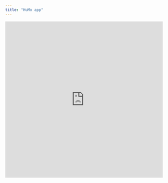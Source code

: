 ```yaml
---
title: "HuMo app"
---
```



<iframe height="500" width="100%" frameborder="no" src=" https://hollyehall.shinyapps.io/HuMo_app/"> </iframe>

